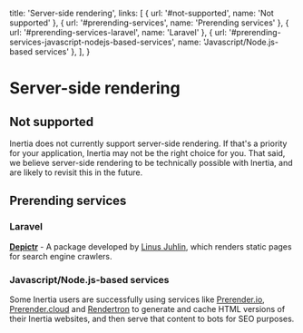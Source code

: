 
  title: 'Server-side rendering',
  links: [
    { url: '#not-supported', name: 'Not supported' },
    { url: '#prerending-services', name: 'Prerending services' },
    { url: '#prerending-services-laravel', name: 'Laravel' },
    { url: '#prerending-services-javascript-nodejs-based-services', name: 'Javascript/Node.js-based services' },
  ],
}

# Server-side rendering

## Not supported

Inertia does not currently support server-side rendering. If that's a priority for your application, Inertia may not be the right choice for you. That said, we believe server-side rendering to be technically possible with Inertia, and are likely to revisit this in the future.

## Prerending services

### Laravel

**[Depictr](https://github.com/juhlinus/depictr)** - A package developed by [Linus Juhlin](https://twitter.com), which renders static pages for search engine crawlers.

### Javascript/Node.js-based services

Some Inertia users are successfully using services like [Prerender.io](https://prerender.io), [Prerender.cloud](https://www.prerender.cloud) and [Rendertron](https://github.com/GoogleChrome/rendertron) to generate and cache HTML versions of their Inertia websites, and then serve that content to bots for SEO purposes.
